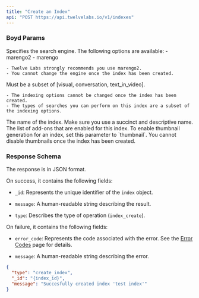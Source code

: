 ```yaml
---
title: "Create an Index"
api: "POST https://api.twelvelabs.io/v1/indexes"
---
```


### Boyd Params

<ParamField body="engine-id" type="integer" required>
  Specifies the search engine. The following options are available: - marengo2 -
  marengo
  <Note>
  
    - Twelve Labs strongly recommends you use marengo2.
    - You cannot change the engine once the index has been created.

  </Note>
</ParamField>

<ParamField body="index_options" type="integer" required>
  Must be a subset of [visual, conversation, text_in_video].
  <Note>

    - The indexing options cannot be changed once the index has been created.
    - The types of searches you can perform on this index are a subset of the indexing options.

  </Note>
</ParamField>

<ParamField body="index_name" type="list" required>
  The name of the index. Make sure you use a succinct and descriptive name.
</ParamField>

<ParamField body="addons" type="list" required>
  The list of add-ons that are enabled for this index. To enable thumbnail
  generation for an index, set this parameter to `thumbnail`.
  <Note>You cannot disable thumbnails once the index has been created.</Note>
</ParamField>

### Response Schema

The response is in JSON format.

On success, it contains the following fields:

- `_id`: Represents the unique identifier of the `index` object.

- `message`: A human-readable string describing the result.

- `type`: Describes the type of operation (`index_create`).

On failure, it contains the following fields:

- `error_code`: Represents the code associated with the error. See the
  [Error Codes](/reference/api-reference/error-codes) page for details.

- `message`: A human-readable string describing the error.

<ResponseExample>

```json
{
  "type": "create_index",
  "_id": "{index_id}",
  "message": "Succesfully created index 'test index'"
}
```

</ResponseExample>
